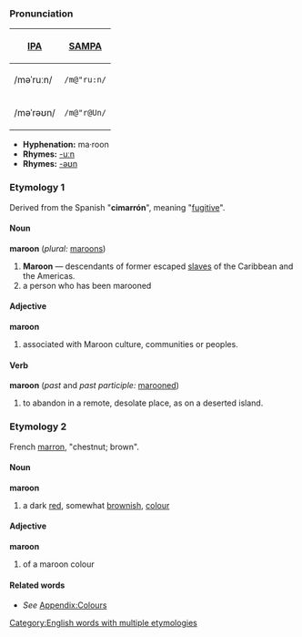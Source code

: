 ===Pronunciation===
{| border=1 cellpadding=5
! [[w:IPA|IPA]] !! [[w:SAMPA|SAMPA]]
|-
| /məˈruːn/ || <tt>/m@"ru:n/</tt>
|-
| /məˈrəʊn/ || <tt>/m@"r@Un/</tt>
|}

*'''Hyphenation:''' ma·roon
*'''Rhymes:''' [[Rhymes:English:-uːn|-uːn]]
*'''Rhymes:''' [[Rhymes:English:-əʊn|-əʊn]]

===Etymology 1===
Derived from the Spanish "'''cimarrón'''", meaning "[[fugitive]]". 

====Noun====
'''maroon''' (''plural:'' [[maroons]])
# '''Maroon''' — descendants of former escaped [[slave]]s of the Caribbean and the Americas.
# a person who has been marooned

====Adjective====
'''maroon'''
#associated with Maroon culture, communities or peoples.

====Verb====
'''maroon''' (''past'' and ''past participle:'' [[marooned]])
#to abandon in a remote, desolate place, as on a deserted island.


===Etymology 2===
French [[marron]], "chestnut; brown".

====Noun====
'''maroon'''
#a dark [[red]], somewhat [[brown]]ish, [[color|colour]]

====Adjective====
'''maroon'''
# of a maroon colour

====Related words====
*''See'' [[Wiktionary_Appendix:Colours|Appendix:Colours]]

[[Category:English words with multiple etymologies]]